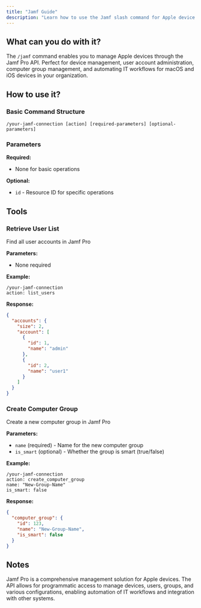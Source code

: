 ```yaml
---
title: "Jamf Guide"
description: "Learn how to use the Jamf slash command for Apple device management"
---
```


## What can you do with it?

The `/jamf` command enables you to manage Apple devices through the Jamf Pro API. Perfect for device management, user account administration, computer group management, and automating IT workflows for macOS and iOS devices in your organization.

## How to use it?

### Basic Command Structure
```
/your-jamf-connection [action] [required-parameters] [optional-parameters]
```

### Parameters

**Required:**

- None for basic operations

**Optional:**

- `id` - Resource ID for specific operations

## Tools

### Retrieve User List
Find all user accounts in Jamf Pro

**Parameters:**
- None required

**Example:**
```
/your-jamf-connection
action: list_users
```

**Response:**
```json
{
  "accounts": {
    "size": 2,
    "account": [
      {
        "id": 1,
        "name": "admin"
      },
      {
        "id": 2,
        "name": "user1"
      }
    ]
  }
}
```

### Create Computer Group
Create a new computer group in Jamf Pro

**Parameters:**
- `name` (required) - Name for the new computer group
- `is_smart` (optional) - Whether the group is smart (true/false)

**Example:**
```
/your-jamf-connection
action: create_computer_group
name: "New-Group-Name"
is_smart: false
```

**Response:**
```json
{
  "computer_group": {
    "id": 123,
    "name": "New-Group-Name",
    "is_smart": false
  }
}
```

## Notes

Jamf Pro is a comprehensive management solution for Apple devices. The API allows for programmatic access to manage devices, users, groups, and various configurations, enabling automation of IT workflows and integration with other systems.

